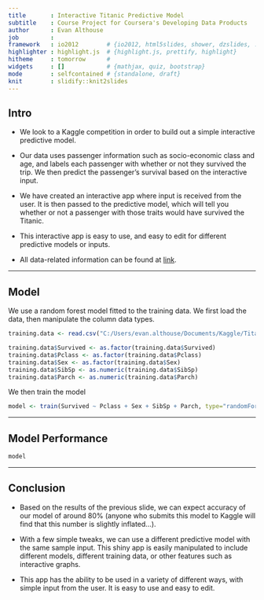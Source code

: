 ```yaml
---
title       : Interactive Titanic Predictive Model
subtitle    : Course Project for Coursera's Developing Data Products
author      : Evan Althouse
job         : 
framework   : io2012        # {io2012, html5slides, shower, dzslides, ...}
highlighter : highlight.js  # {highlight.js, prettify, highlight}
hitheme     : tomorrow      # 
widgets     : []            # {mathjax, quiz, bootstrap}
mode        : selfcontained # {standalone, draft}
knit        : slidify::knit2slides
---
```


## Intro

* We look to a Kaggle competition in order to build out a simple interactive predictive model. 

* Our data uses passenger information such as socio-economic class and age, and labels each passenger with whether or not they survived the trip. We then predict the passenger's survival based on the interactive input.

* We have created an interactive app where input is received from the user. It is then passed to the predictive model, which will tell you whether or not a passenger with those traits would have survived the Titanic.

* This interactive app is easy to use, and easy to edit for different predictive models or inputs.

* All data-related information can be found at [link](https://www.kaggle.com/c/titanic).

---

## Model

We use a random forest model fitted to the training data. We first load the data, then manipulate the column data types. 

```r
training.data <- read.csv("C:/Users/evan.althouse/Documents/Kaggle/Titanic/train.csv")

training.data$Survived <- as.factor(training.data$Survived)
training.data$Pclass <- as.factor(training.data$Pclass)
training.data$Sex <- as.factor(training.data$Sex)
training.data$SibSp <- as.numeric(training.data$SibSp)
training.data$Parch <- as.numeric(training.data$Parch)
```

We then train the model

```r
model <- train(Survived ~ Pclass + Sex + SibSp + Parch, type="randomForest", data=training.data)
```

---

## Model Performance

```r
model
```

---

## Conclusion

* Based on the results of the previous slide, we can expect accuracy of our model of around 80% (anyone who submits this model to Kaggle will find that this number is slightly inflated...). 

* With a few simple tweaks, we can use a different predictive model with the same sample input. This shiny app is easily manipulated to include different models, different training data, or other features such as interactive graphs. 

* This app has the ability to be used in a variety of different ways, with simple input from the user. It is easy to use and easy to edit.
